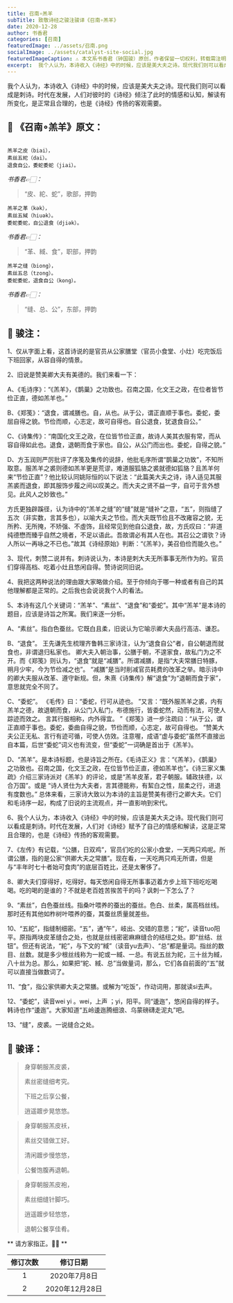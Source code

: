 ```yaml
---
title: 召南∘羔羊
subTitle: 致敬诗经之骏注骏译《召南∘羔羊》 
date: 2020-12-28 
author: 书香君
categories: [召南]
featuredImage: ../assets/召南.png
socialImage: ../assets/catalyst-site-social.jpg
featuredImageCaption: ⚠️️ 本文系书香君（钟国骏）原创，作者保留一切权利，转载需注明出处。
excerpt:  我个人认为，本诗收入《诗经》中的时候，应该是美大夫之诗。现代我们则可以看成是刺诗。时代在发展，人们对彼时的《诗经》倾注了此时的情感和认知，解读有所变化，是正常且合理的，也是《诗经》传扬的客观需要。   
---
```


我个人认为，本诗收入《诗经》中的时候，应该是美大夫之诗。现代我们则可以看成是刺诗。时代在发展，人们对彼时的《诗经》倾注了此时的情感和认知，解读有所变化，是正常且合理的，也是《诗经》传扬的客观需要。

## 🌼 《召南∘羔羊》原文：
```

羔羊之皮（biai），
素丝五紽（dai）。
退食自公，委蛇委蛇（jiai）。

```
*书香君👉🏻：* 

> “皮、紽、蛇”，歌部，押韵

```
羔羊之革（kək），
素丝五緎（hiuək）。
委蛇委蛇，自公退食（djiək）。

```
*书香君👉🏻：* 

> “革、緎、食”，职部，押韵

```
羔羊之缝（biong），
素丝五总（tzong）。
委蛇委蛇，退食自公（kong）。

```
*书香君👉🏻：* 

> “缝、总、公”，东部，押韵

## 🍁️ 骏注：

1、仅从字面上看，这首诗说的是官员从公家膳堂（官员小食堂、小灶）吃完饭后下班回家，从容自得的情景。

2、旧说是赞美卿大夫有美德的。我们来看一下：

A、《毛诗序》：“《羔羊》，《鹊巢》之功致也。召南之国，化文王之政，在位者皆节俭正直，德如羔羊也。”

B、《郑笺》：“退食，谓减膳也。自，从也。从于公，谓正直顺于事也。委蛇，委屈自得之貌。节俭而顺，心志定，故可自得也。自公退食，犹退食自公。”

C、《诗集传》：“南国化文王之政，在位皆节俭正直，故诗人美其衣服有常，而从容自得如此也。退食，退朝而食于家也。自公，从公门而出也。委蛇，自得之貌。”

D、方玉润则严厉批评了序笺及集传的说辞，他批毛序所谓“鹊巢之功致”，不知所取意。服羔羊之裘则德如羔羊更是荒谬，难道服狐貉之裘就德如狐貉？且羔羊何来“节俭正直”？他比较认同姚际恒的以下说法：“此篇美大夫之诗，诗人适见其服羔裘而退食，即其服饰步履之间以叹美之。而大夫之贤不益一字，自可于言外想见。此风人之妙致也。”

方氏更独辟蹊径，认为诗中的“羔羊之缝”的“缝”就是“缝补”之意，“五”，则指缝了五次（非实数，言其多也），以喻大夫之节俭。而大夫既节俭且不改雍容之貌，无所矜、无所掩，不矫强、不虛饰，且经常见到他自公退食，故，方氏叹曰：“非道纯德懋而臻乎自然之境者，不足以语此。吾故谓必有其人在也。其召公之谓欤？诗人所以一再咏之不已也。”故其《诗经原始》判断：“《羔羊》，美召伯俭而能久也。”

3、现代，刺赞二说并有。刺诗说认为，本诗是刺大夫无所事事无所作为的。官员们穿得高档、吃着小灶且悠闲自得。赞诗说同旧说。

4、我把这两种说法的理由跟大家略做介绍。至于你倾向于哪一种或者有自己的其他理解都是正常的。之后我也会说说我个人的看法。

5、本诗有这几个关键词：“羔羊”、“素丝”、“退食”和“委蛇”。其中“羔羊”是本诗的题目，应该是诗旨之所寓。我们来逐一分析。

A、“素丝”。指白色蚕丝。它既白且柔，旧说认为它喻示卿大夫品行高洁、谦忍。

B、“退食”。 王先谦先生梳理齐鲁韩三家诗注，认为“退食自公”者，自公朝退而就食也，非谓退归私家也。 卿大夫入朝治事，公膳于朝，不遑家食，故私门为之不开。而《郑笺》则认为，“退食”就是“减膳”。所谓减膳，是指“大夫常膳日特豚，朔月少牢，今为节俭减之也”。 “减膳”是当时削减官员耗费的改革之举。暗示诗中的卿大夫服从改革、遵守新规。但，朱熹《诗集传》解“退食”为“退朝而食于家”，意思就完全不同了。

C、“委蛇”。 《毛传》曰：“委蛇，行可从迹也。 ”又言：“既外服羔羊之裘，内有羔羊之德，故退朝而食，从公门入私门，布德施行，皆委蛇然，动而有法，可使人踪迹而效之。 言其行服相称，内外得宜。 ”《郑笺》进一步注疏曰：“从于公，谓正直顺于事也。委蛇，委曲自得之貌，节俭而顺，心志定，故可自得也。 ”赞美大夫公正无私、言行有迹可循，可使人仿效。注意喔，成语“虚与委蛇”虽然不直接出自本篇，后世“委蛇”词义也有流变，但“委蛇”一词确是首出于《羔羊》。

D、“羔羊”。是本诗标题，也是诗旨之所在。《毛诗正义》言：“《羔羊》，《鹊巢》之功致也。召南之国，化文王之政，在位皆节俭正直，德如羔羊也”。《诗三家义集疏》介绍三家诗派对《羔羊》的评论，或是“羔羊皮革，君子朝服。辅政扶德，以合万国”。或是 “诗人贤仕为大夫者，言其德能称，有絜白之性，屈柔之行，进退有度数也。” 总体来看，三家诗大致以为本诗的主旨是赞美有德行之卿大夫。它们和毛诗序一起，构成了旧说的主流观点，并一直影响到宋代。

6、我个人认为，本诗收入《诗经》中的时候，应该是美大夫之诗。现代我们则可以看成是刺诗。时代在发展，人们对《诗经》赋予了自己的情感和解读，这是正常且合理的，也是《诗经》传扬的客观需要。

7、《左传》有记载，“公膳，日双鸡”，官员们吃的公家小食堂，一天两只鸡呢。所谓公膳，指的是公家“供卿大夫之常膳”。现在看，一天吃两只鸡无所谓，但是与“丰年时七十者始可食肉”的底层百姓比，还是太奢侈了。

8、卿大夫们穿得好，吃得好。每天悠闲自得无所事事迈着方步上班下班吃吃喝喝。吃的喝的是谁的？不就是老百姓苦挨苦干的吗？讽刺一下怎么了？

9、“素丝”，白色蚕丝线。指桑叶喂养的蚕出的蚕丝。色白、丝柔，属高档丝线。那时还有其他如柞树叶喂养的蚕，其蚕丝质量就差些。

10、“五紽”，指缝制细密。“五”，通“午”，岐出、交错的意思；“紽”，读音tuo阳平。原指两块皮革缝合之处，也就是丝线密密麻麻缝合的结纽之处。即“丝结、丝钮”。但还有说法，“紽”，与下文的“緎”（读音yu去声）、“总”都是量词。指丝的数目、丝数。就是多少根丝线称为一紽或一緎、一总。有说五丝为紽，三十丝为緎，八十丝为总。那么，如果把“紽、緎、总”当做量词，那么，它们各自前面的“五”就可以直接当做数词了。

11、“食”，指公家供卿大夫之常膳。或解为“吃饭”，作动词用，那就读si去声。

12、“委蛇”，读音wei yi 。wei，上声 ；yi，阳平。同“逶迤”，悠闲自得的样子。韩诗也作“逶迤”。大家知道“五岭逶迤腾细浪、乌蒙磅礴走泥丸”吧。

13、“缝”，皮裘。一说缝合之处。

## 🍁️ 骏译：

> 身穿朝服羔皮裘，
> 
> 素丝密缝细考究。
> 
> 下班之后享公餐，
> 
> 逍遥踱步晃悠悠。

> 身穿朝服羔皮袄，
> 
> 素丝交错做工好。
> 
> 清闲踱步慢悠悠，
> 
> 公餐饱腹再退朝。

> 身穿朝服羔皮袍，
> 
> 素丝细缝针脚巧。
> 
> 逍遥踱步轻悠悠，
> 
> 退朝公餐享佳肴。

** 请方家指正。🙏🏻 **

| 修订次数      | 修订日期 | 
|   :----: |    :----:   | 
| 1    | 2020年7月8日       | 
| 2    | 2020年12月28日       | 
